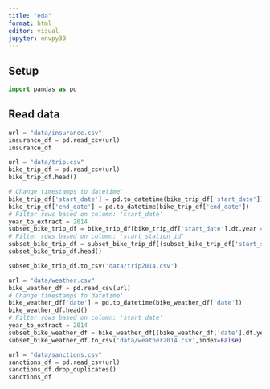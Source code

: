 ```yaml
---
title: "eda"
format: html
editor: visual
jupyter: envpy39
---
```


## Setup

```python
import pandas as pd
```

## Read data

```python
url = "data/insurance.csv"
insurance_df = pd.read_csv(url)
insurance_df
```

```python
url = "data/trip.csv"
bike_trip_df = pd.read_csv(url)
bike_trip_df.head()

```

```python
# Change timestamps to datetime'
bike_trip_df['start_date'] = pd.to_datetime(bike_trip_df['start_date'])
bike_trip_df['end_date'] = pd.to_datetime(bike_trip_df['end_date'])
# Filter rows based on column: 'start_date'
year_to_extract = 2014
subset_bike_trip_df = bike_trip_df[bike_trip_df['start_date'].dt.year == year_to_extract]
# Filter rows based on column: 'start_station_id'
subset_bike_trip_df = subset_bike_trip_df[(subset_bike_trip_df['start_station_id'] > 60) & (subset_bike_trip_df['start_station_id'] <= 70)]
subset_bike_trip_df.head()
```

```python
subset_bike_trip_df.to_csv('data/trip2014.csv')
```

```python
url = "data/weather.csv"
bike_weather_df = pd.read_csv(url)
# Change timestamps to datetime'
bike_weather_df['date'] = pd.to_datetime(bike_weather_df['date'])
bike_weather_df.head()
# Filter rows based on column: 'start_date'
year_to_extract = 2014
subset_bike_weather_df = bike_weather_df[(bike_weather_df['date'].dt.year == year_to_extract)]
subset_bike_weather_df.to_csv('data/weather2014.csv',index=False)
```

```python
url = "data/sanctions.csv"
sanctions_df = pd.read_csv(url)
sanctions_df.drop_duplicates()
sanctions_df
```